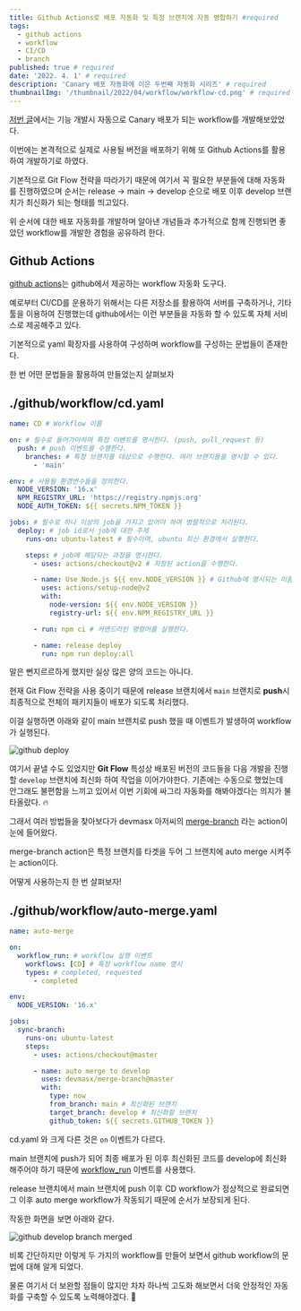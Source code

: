 ```yaml
---
title: Github Actions로 배포 자동화 및 특정 브랜치에 자동 병합하기 #required
tags:
  - github actions
  - workflow
  - CI/CD
  - branch
published: true # required
date: '2022. 4. 1' # required
description: 'Canary 배포 자동화에 이은 두번째 자동화 시리즈' # required
thumbnailImg: '/thumbnail/2022/04/workflow/workflow-cd.png' # required
---
```



[저번 글](https://fronttigger.dev/2022/npm/canary)에서는 기능 개발시 자동으로 Canary 배포가 되는 workflow를 개발해보았었다.

이번에는 본격적으로 실제로 사용될 버전을 배포하기 위해 또 Github Actions를 활용하여 개발하기로 하였다.

기본적으로 Git Flow 전략을 따라가기 때문에 여기서 꼭 필요한 부분들에 대해 자동화를 진행하였으며 순서는 release -> main -> develop 순으로 배포 이후 develop 브랜치가 최신화가 되는 형태를 띄고있다.

위 순서에 대한 배포 자동화를 개발하며 알아낸 개념들과 추가적으로 함께 진행되면 좋았던 workflow를 개발한 경험을 공유하려 한다.

## Github Actions

[github actions](https://github.com/features/actions)는 github에서 제공하는 workflow 자동화 도구다.

예로부터 CI/CD를 운용하기 위해서는 다른 저장소를 활용하여 서버를 구축하거나, 기타 툴을 이용하여 진행했는데 github에서는 이런 부분들을 자동화 할 수 있도록 자체 서비스로 제공해주고 있다.

기본적으로 yaml 확장자를 사용하여 구성하며 workflow를 구성하는 문법들이 존재한다.

한 번 어떤 문법들을 활용하여 만들었는지 살펴보자

## ./github/workflow/cd.yaml

```yaml
name: CD # Workflow 이름

on: # 필수로 들어가야하며 특정 이벤트를 명시한다. (push, pull_request 등)
  push: # push 이벤트를 수행한다.
    branches: # 특정 브랜치를 대상으로 수행한다. 여러 브랜치들을 명시할 수 있다.
      - 'main'

env: # 사용될 환경변수들을 정의한다.
  NODE_VERSION: '16.x'
  NPM_REGISTRY_URL: 'https://registry.npmjs.org'
  NODE_AUTH_TOKEN: ${{ secrets.NPM_TOKEN }}

jobs: # 필수로 하나 이상의 job을 가지고 있어야 하며 병렬적으로 처리된다.
  deploy: # job id로서 job에 대한 주제
    runs-on: ubuntu-latest # 필수이며, ubuntu 최신 환경에서 실행한다.

    steps: # job에 해당되는 과정을 명시한다.
      - uses: actions/checkout@v2 # 지정된 action을 수행한다.

      - name: Use Node.js ${{ env.NODE_VERSION }} # Github에 명시되는 이름
        uses: actions/setup-node@v2
        with:
          node-version: ${{ env.NODE_VERSION }}
          registry-url: ${{ env.NPM_REGISTRY_URL }}

      - run: npm ci # 커맨드라인 명령어를 실행한다.

      - name: release deploy
        run: npm run deploy:all
```

말은 뻔지르르하게 했지만 실상 많은 양의 코드는 아니다.

현재 Git Flow 전략을 사용 중이기 때문에 release 브랜치에서 `main` 브랜치로 **push**시 최종적으로 전체의 패키지들이 배포가 되도록 처리했다.

이걸 실행하면 아래와 같이 main 브랜치로 push 했을 때 이벤트가 발생하여 workflow가 실행된다.

<Image src="/images/2022/04/workflow/github-deploy.png" alt="github deploy" />

여기서 끝낼 수도 있었지만 **Git Flow** 특성상 배포된 버전의 코드들을 다음 개발을 진행할 `develop` 브랜치에 최신화 하여 작업을 이어가야한다. 기존에는 수동으로 했었는데 안그래도 불편함을 느끼고 있어서 이번 기회에 싸그리 자동화를 해봐야겠다는 의지가 불타올랐다. 🔥

그래서 여러 방법들을 찾아보다가 devmasx 아저씨의 [merge-branch](https://github.com/devmasx/merge-branch) 라는 action이 눈에 들어왔다.

merge-branch action은 특정 브랜치를 타겟을 두어 그 브랜치에 auto merge 시켜주는 action이다.

어떻게 사용하는지 한 번 살펴보자!

## ./github/workflow/auto-merge.yaml

```yaml
name: auto-merge

on:
  workflow_run: # workflow 실행 이벤트
    workflows: [CD] # 특정 workflow name 명시
    types: # completed, requested
      - completed

env:
  NODE_VERSION: '16.x'

jobs:
  sync-branch:
    runs-on: ubuntu-latest
    steps:
      - uses: actions/checkout@master

      - name: auto merge to develop
        uses: devmasx/merge-branch@master
        with:
          type: now
          from_branch: main # 최신화된 브랜치
          target_branch: develop # 최신화할 브랜치
          github_token: ${{ secrets.GITHUB_TOKEN }}
```

cd.yaml 와 크게 다른 것은 `on` 이벤트가 다르다.

main 브랜치에 push가 되어 최종 배포가 된 이후 최신화된 코드를 develop에 최신화 해주어야 하기 때문에 [workflow_run](https://docs.github.com/en/actions/using-workflows/events-that-trigger-workflows#workflow_run) 이벤트를 사용했다.

release 브랜치에서 main 브랜치에 push 이후 CD workflow가 정상적으로 완료되면 그 이후 auto merge workflow가 작동되기 때문에 순서가 보장되게 된다.

작동한 화면을 보면 아래와 같다.

![github develop branch merged](/images/2022/04/workflow/github-develop-merge.png)

비록 간단하지만 이렇게 두 가지의 workflow를 만들어 보면서 github workflow의 문법에 대해 알게 되었다.

물론 여기서 더 보완할 점들이 많지만 차차 하나씩 고도화 해보면서 더욱 안정적인 자동화를 구축할 수 있도록 노력해야겠다. 💪
